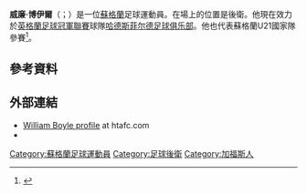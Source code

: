 '''威廉·博伊爾'''（{{lang-en|William Boyle}}；{{bd|1995年|9月1日}}）是一位[[蘇格蘭|蘇格蘭]]足球運動員。在場上的位置是後衛。他現在效力於[[英格蘭足球冠軍聯賽|英格蘭足球冠軍聯賽]]球隊[[哈德斯菲尔德足球俱乐部|哈德斯菲尔德足球俱乐部]]。他也代表蘇格蘭U21國家隊參賽<ref>{{Cite web |url=http://www.examiner.co.uk/sport/football/news/huddersfield-town-youngster-william-boyle-4941092 |title=存档副本 |access-date=2015-06-09 |archive-date=2018-06-30 |archive-url=https://web.archive.org/web/20180630025216/https://www.examiner.co.uk/sport/football/news/huddersfield-town-youngster-william-boyle-4941092 |dead-url=no }}</ref>。

==參考資料==
{{Reflist}}

==外部連結==
*[https://web.archive.org/web/20150924043929/http://www.htafc.com/team/player-profile/william-boyle/38 William Boyle profile] at htafc.com
*{{soccerbase|id=76329}}

{{DEFAULTSORT:Boyle, William}}
[[Category:蘇格蘭足球運動員|Category:蘇格蘭足球運動員]]
[[Category:足球後衛|Category:足球後衛]]
[[Category:加福斯人|Category:加福斯人]]